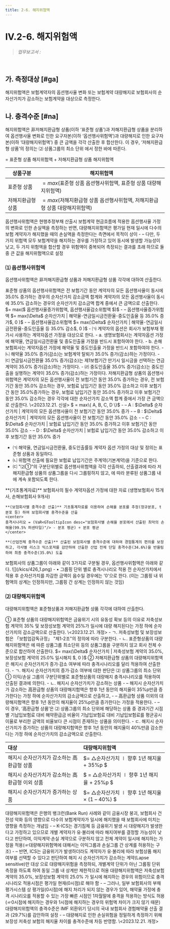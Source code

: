 ```yaml
---
title: 2-6. 해지위험액
---
```

# IV.2-6. 해지위험액

> _업무보고서 :_ <OverlayDemo id ="AI724"/>
<br/>

## 가. 측정대상 [#ga]
해지위험액은 보험계약자의 옵션행사율 변화 또는 보험계약 대량해지로 보험회사의 순자산가치가 감소하는 보험계약을 대상으로 측정한다.

## 나. 충격수준 [#na]
해지위험액은 非저해지환급형 상품(이하 ‘표준형 상품’)과 저해지환급형 상품을 분리하여 옵션행사율 변화로 인한 요구자본(이하 ‘옵션행사위험액’)과 대량해지로 인한 요구자본(이하 ‘대량해지위험액’) 
중 큰 금액을 각각 산출한 후 합산한다. 이 경우, ‘저해지환급형 상품’의 정의는 <OverlayDemo id="421_마" /> ⑵ 상품그룹의 최소 단위 <GTooltip label="②저해지환급형 상품" desc="저해지환급형 상품이란 동일한 보장내용을 담고 있는 非저해지환급형 상품 대비 일정기간내 해지시 해약환급금이 없거나 현저히 낮은 상품을 의미한다."/>에서 정한 바에 따른다. 

<GMath title="해지위험액">
 = 표준형 상품 해지위험액 + 저해지환급형 상품 해지위험액

|상품구분|해지위험액|
|--|--|
|표준형 상품 | $= max($표준형 상품 옵션행사위험액, 표준형 상품 대량해지위험액$)$|
|저해지환급형 상품| $= max($저해지환급형 상품 옵션행사위험액, 저해지환급형 상품 대량해지위험액$)$|
</GMath>

<Accordion  activeIndex={[]}>
<AccordionTab header="옵션행사위험액과 대량해지위험액 중 큰 값으로 설정하는 이유">
    옵션행사위험액은 현행추정부채 산출시 보험계약 현금흐름에 적용한 옵션행사율 가정의 변화로 인한 손실액을 측정하는 반면, 대량해지위험액은 평가일 현재 일시에 다수의 보험 계약자가 해지했을 때의 손실액을 측정한다는 측면에서 목적이 상이
    - – 다만, 두 가지 위험액 모두 보험계약을 해지하는 경우를 가정하고 있어 동시에 발생할 가능성이 낮고, 두 가지 위험액을 합산할 경우 위험액이 중복되어 측정되는 결과를 초래 하므로 둘 중 큰 값을 해지위험액으로 설정
</AccordionTab>
</Accordion>

### ⑴ 옵션행사위험액

옵션행사위험액은 非저해지환급형 상품과 저해지환급형 상품 각각에 대하여 산출한다.

<TabView>
<TabPanel header="① 표준형 상품 ">
표준형 상품의 옵션행사위험액은 전 보험기간 동안 계약자의 모든 옵션행사율이 동시에 35.0% 증가하는 경우의 순자산가치 감소금액 합계와 계약자의 모든 옵션행사율이 동시에 35.0% 감소하는 경우의 순자산가치 감소금액 합계 중에서 큰 금액으로 산출한다.
<GMath title="표준형 상품의 옵션행사위험액">
 $= max($ 옵션행사율증가위험액, 옵션행사율감소위험액 $)$
<GCmt>
- – 옵션행사율증가위험액 $= max(\Delta$ 순자산가치 | 해약율･연금일시금전환율･중도인출율 등 35.0% 증가$, 0 )$
- – 옵션행사율감소위험액 $= max(\Delta$ 순자산가치 | 해약율･연금일시금전환율･중도인출율 등 35.0% 감소$, 0 )$
</GCmt>
</GMath>
- ㈀ 계약자의 옵션은 회사가 보험부채 평가시 사용하는 계약자옵션 가정을 대상으로 한다.
  - a. 생명보험회사는 계약자옵션 가정에 해약율, 연금일시금전환율 및 중도인출율 가정을 반드시 포함하여야 한다.
  - b. 손해보험회사는 계약자옵션 가정에 해약율 및 중도인출율 가정을 반드시 포함하여야 한다.
- ㈁ 해약율 35.0% 증가(감소)는 보험계약 탈퇴가 35.0% 증가(감소)하는 가정이다.
- ㈂ 연금일시금전환율 35.0% 증가(감소)는 제1보험기간 만기시 일시금을 선택하는 연금계약이 35.0% 증가(감소)하는 가정이다.
- ㈃ 중도인출율 35.0% 증가(감소)는 중도인출을 실행하는 계약이 35.0% 증가(감소)하는 가정이다.

</TabPanel>
<TabPanel header="② 저해지환급형 상품 ">
저해지환급형 상품의 옵션행사위험액은 계약자의 모든 옵션행사율이 전 보험기간 동안 35.0% 증가하는 경우, 전 보험기간 동안 35.0% 감소하는 경우, 보험료 납입기간 동안 35.0% 감소하고 이후 보험기간 동안 35.0%증가하는 경우, 보험료 납입기간 동안 35.0% 증가하고 이후 보험기간 동안 35.0% 감소하는 경우 각각에 대한 순자산가치 감소액 합계 중에서 가장 큰 금액으로 산출한다. \<2023.12.21. 신설>
<GMath title ="저해지환급형 상품의 옵션행사위험액">
$ = max\{ A, B, C, D \}$
<GCmt>
- – A : $\Delta$ 순자산가치 | 계약자의 모든 옵션행사율이 전 보험기간 동안 35.0% 증가
- – B : $\Delta$ 순자산가치 | 계약자의 모든 옵션행사율이 전 보험기간 동안 35.0% 감소
- – C : $\Delta$ 순자산가치 | 보험료 납입기간 동안 35.0% 증가하고 이후 보험기간 동안 35.0% 감소
- – D : $\Delta$ 순자산가치 | 보험료 납입기간 동안 35.0% 감소하고 이후 보험기간 동안 35.0% 증가
</GCmt>
</GMath>

- ㈀ 해약율, 연금일시금전환율, 중도인출률등 계약자 옵션 가정의 대상 및 정의는 표준형 상품과 동일하다.
- ㈁ 위험액 산출에 필요한 보험료 납입기간은 주계약(기본계약)을 기준으로 한다.
- ㈂ <OverlayDemo id ="421_마"/>"⑵①"의 구분단위별로 옵션행사위험액을 각각 산출하되, 산출결과에 따라 저해지환급형 상품의 상품그룹을 다시 그룹핑하지 않고, <OverlayDemo id ="421_마"/>에 따라 분류된 상품그룹 내에 계속 포함되도록 한다.

</TabPanel>
</TabView>

<Accordion  activeIndex={[]}>
<AccordionTab header="옵션행사위험액의 충격수준 도출 근거">
    **(기초통계자료)** 보험회사의 필수 계약자옵션 가정<GTooltipIcon desc="생명보험회사(해약율, 연금일시금전환율, 중도인출율), 손해보험회사(해약율, 중도인출율)"/>에 대한 자료<GTooltipIcon desc="통계기간 미달, 기초통계 불안정 등 통계적 신뢰성이 부족한 보험회사의 통계는 분석에서 제외"/> (생명보험회사 15개사, 손해보험회사 9개사)
 
    **(보험회사별 충격수준 산출)** 기초통계자료를 이용하여 손해율 분포를 추정(정규분포, t분포 등) 하여 보험회사별 충격수준을 산출
    <center>
    충격시나리오 = (VaR<GTooltipIcon desc="보험회사별 손해율 분포에서 산출된 최악의 손해율(99.5% 퍼센타일)"/> - 분포 평균) ÷ 분포 평균
    </center>

    **(산업전체 충격수준 산출)** 산출된 보험회사별 충격수준에 대하여 경험통계의 편의를 보정하고, 각사별 리스크 익스포져를 감안하여 산출한 산업 전체 단일 충격수준(34.6%)을 반올림하여 최종 충격수준(35.0%) 도출

</AccordionTab>
<AccordionTab header="옵션행사위험액 산출 예시">
    보험회사의 상품그룹이 아래와 같이 3가지로 구분될 경우, 옵션행사위험액은 아래와 같다.
    ![](/kics/426_1.png)
    <GCmt>
    - • 그룹핑 단위 별로 충격시나리오 적용 전 순자산가치에서 적용 후 순자산가치를 차감한 금액이 음수일 경우에는 '0'으로 한다. (이는 그룹핑 내 위험액의 상계는 인정하지만, 그룹핑 간 상계는 인정하지 않는 것임)
    </GCmt>
</AccordionTab>
</Accordion>

### ⑵ 대량해지위험액

대량해지위험액은 표준형상품과 저해지환급형 상품 각각에 대하여 산출한다.

<TabView>
<TabPanel header="① 표준형 상품">
① 표준형 상품의 대량해지위험액은 금융위기 시의 유동성 확보 등의 이유로 저축성보험 계약의 35% 및 보장성보험 계약의 25%가 일시에 대량 해지된다는 가정 하에 순자산가치의 감소금액으로 산출한다. \<2023.12.21. 개정>
- ㄱ. 저축성보험 및 보장성보험은 「보험업감독규정」 "제1-2조"의 정의에 따라 구분한다.
- ㄴ. 표준형상품의 대량해지위험액은 <OverlayDemo id="421_마" />에 따른 상품그룹 최소단위 등의 상품그룹을 구분하지 않고 회사 전체 수준으로 합산하여 산출한다.

<GMath title="표준형 상품의 대량해지위험액">
 $= max(\Delta$ 순자산가치 | 저축성보험 계약의 35.0%, 보장성보험 계약의 25.0% 일시해지 $, 0 )$
</GMath>
</TabPanel>
<TabPanel header="② 저해지환급형 상품 ">
② 저해지환급형 상품의 대량해지위험액은 해지시 순자산가치가 증가·감소 여부에 따라 충격시나리오를 달리 적용하여 산출한다.
- ㄱ. 해지시 순자산가치의 증가·감소 여부에 대한 판단은  <OverlayDemo id="421_마" />⑵ 상품그룹의 최소 단위 ① 이익/손실 그룹의 구분단위별로 표준형상품의 대량해지 충격시나리오를 적용하여 산출된 결과에 의한다.
- ㄴ. 해지시 순자산가치가 감소하는 상품 
  - – 해지시 순자산가치가 감소하는 高환급형 상품의 대량해지험액은 향후 1년 동안의 해지율이 35%p만큼 증가한다는 가정 하에 순자산가치의 감소금액으로 산출하고, 
  - – 高환급형 상품 이외의 대량해지험액은 향후 1년 동안의 해지율이 25%p만큼 증가한다는 가정을 적용한다. 
  - – 이 경우, ‘高환급형 상품’은 <OverlayDemo id="421_마" />⑵ 상품그룹의 최소 단위에 해당하는 상품 중 경과기간 시점별 기납입보험료 대비 해약환급금 비율이 기납입보험료 대비 기납입보험료를 평균공시이율로 부리한 금액의 비율보다 큰 시점이 존재하는 상품을 의미한다.
- ㄷ. 해지시 순자산가치가 증가하는 상품의 대량해지험액은 향후 1년 동안의 해지율이 40%만큼 감소한다는 가정 하에 순자산가치의 감소금액으로 산출한다.

<GMath title="저해지환급형 상품의 대량해지위험액">

|대상|대량해지위험액|
|:--|:--|
|해지시 순자산가치가 감소하는 高환급형 상품|  $= △순자산가치 ∣ 향후 1년 해지율 + 35\%p $|
|해지시 순자산가치가 감소하는 高환급형 이외 상품| $ = △순자산가치 ∣ 향후 1년 해지율 + 25\%p $|
|해지시 순자산가치가 증가하는 상품| $= △순자산가치 ∣ 향후 1년 해지율 × (1 – 40\%) $|

</GMath>
</TabPanel>
</TabView>


<Accordion  activeIndex={[]}>
<AccordionTab header="대량해지위험액에 대해 저축성보험 계약의 35.0%, 보장성보험 계약의 25.0%가 일시에 해지한다고 가정하는 이유">
    대량해지위험액은 은행의 뱅크런(Bank Run) 사례와 같이 금융시장 붕괴, 보험회사 건전성 악화 등의 영향으로 다수의 보험계약자가 일시에 해지했을 때 보험회사에 미치는 영향을 측정하는 개념임
    - – K-ICS는 경기침체 등 금융위기 발생 시 대량해지가 발생한다고 가정하고 있으므로 개별 계약자가 유·불리에 따라 해지여부를 결정할 가능성이 낮다고 판단하여, 이익계약·손실 계약으로 구분하지 않고 전체 계약이 일시에 해지하는 가정을 적용<GTooltipIcon desc="SolvencyII도 K-ICS와 동일하게 보유계약 전체가 일시에 해지한다고 가정"/>(☞대량해지위험액에 대해서는 이익그룹과 손실그룹 간 상계를 허용하는 구조)
    - – 반면, ICS는 금융위기가 발생하더라도 계약자가 유·불리에 따라 보험상품 해지 여부를 선택할 수 있다고 판단하여 해지 시 순자산가치가 감소하는 계약(Lapse sensitive)만 대상 으로 대량해지위험을 측정하되, 개별계약 단위가 아닌 그룹핑 단위 측정을 하도록 하여 동일 그룹 내 상계만 제한적으로 허용
</AccordionTab>
<AccordionTab header="대량해지위험액의 충격 시나리오 적용시점">
    대량해지위험액은 저축성보험 계약의 35.0%, 보장성보험 계약의 25.0% 가 일시에 해지하는 경우의 위험이므로 충격 시나리오 적용시점은 평가일 현재(0시점)로 해야 함
    - – 그러나, 일부 보험회사의 부채평가시스템 상 평가일(0시점)에 해지 처리가 되지 않는 경우가 있어, 해약율 가정에 충격 시나리오를 적용할 수 있는 가장 빠른 시점인 1차월말에 충격을 적용하는 방식도 허용(☞0시점에 해지하는 경우와 1시점에 해지하는 경우의 위험액 차이가 크지 않기 때문)
</AccordionTab>
<AccordionTab header="대량해지위험액의 충격수준 도출 근거">
    대량해지위험액의 충격수준은 IMF 외환위기 당시의 국내 보험회사 경험해약율 산출 결과 (29.7%)를 감안하여 설정
    - – 대량해지로 인한 손실위험을 정밀하게 측정하기 위해 보장성 저축성 보험의 해지율 차이를 충격수준에 차등 반영함. \<2023.12.21. 개정>
</AccordionTab>
</Accordion>
